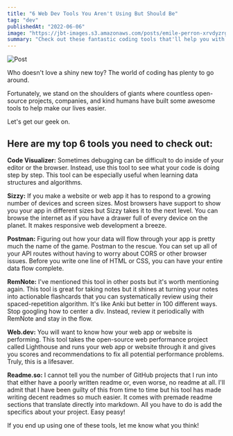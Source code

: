 ```yaml
---
title: "6 Web Dev Tools You Aren't Using But Should Be"
tag: "dev"
publishedAt: "2022-06-06"
image: "https://jbt-images.s3.amazonaws.com/posts/emile-perron-xrvdyzrgdw4-unsplash-scaled.jpeg"
summary: "Check out these fantastic coding tools that'll help you with everything from step-by-step debugging and responsive web development to setting up API routes and note-taking. They'll also assist with web performance assessments and creating polished readmes for your projects."
---
```


![Post](https://jbt-images.s3.amazonaws.com/posts/emile-perron-xrvdyzrgdw4-unsplash-scaled.jpeg)

Who doesn't love a shiny new toy? The world of coding has plenty to go around.

Fortunately, we stand on the shoulders of giants where countless open-source projects, companies, and kind humans have built some awesome tools to help make our lives easier.

Let's get our geek on.

## Here are my top 6 tools you need to check out:

**Code Visualizer:** Sometimes debugging can be difficult to do inside of your editor or the browser. Instead, use this tool to see what your code is doing step by step. This tool can be especially useful when learning data structures and algorithms.

**Sizzy:** If you make a website or web app it has to respond to a growing number of devices and screen sizes. Most browsers have support to show you your app in different sizes but Sizzy takes it to the next level. You can browse the internet as if you have a drawer full of every device on the planet. It makes responsive web development a breeze.

**Postman:** Figuring out how your data will flow through your app is pretty much the name of the game. Postman to the rescue. You can set up all of your API routes without having to worry about CORS or other browser issues. Before you write one line of HTML or CSS, you can have your entire data flow complete.

**RemNote:** I've mentioned this tool in other posts but it's worth mentioning again. This tool is great for taking notes but it shines at turning your notes into actionable flashcards that you can systematically review using their spaced-repetition algorithm. It's like Anki but better in 100 different ways. Stop googling how to center a div. Instead, review it periodically with RemNote and stay in the flow.

**Web.dev:** You will want to know how your web app or website is performing. This tool takes the open-source web performance project called Lighthouse and runs your web app or website through it and gives you scores and recommendations to fix all potential performance problems. Truly, this is a lifesaver.

**Readme.so:** I cannot tell you the number of GitHub projects that I run into that either have a poorly written readme or, even worse, no readme at all. I'll admit that I have been guilty of this from time to time but his tool has made writing decent readmes so much easier. It comes with premade readme sections that translate directly into markdown. All you have to do is add the specifics about your project. Easy peasy!

If you end up using one of these tools, let me know what you think!
